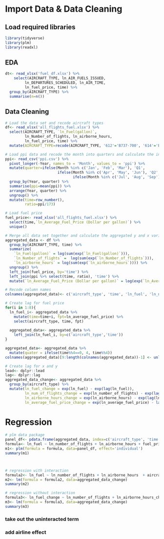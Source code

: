 # Import Data & Data Cleaning

## Load required libraries

```r
library(tidyverse)
library(plm)
library(readxl)
```

## EDA

```r
dt<- read_xlsx('fuel_df.xlsx') %>%
    select(AIRCRAFT_TYPE, ln_AIR_FUELS_ISSUED, 
         ln_DEPARTURES_SCHEDULED, ln_AIR_TIME, 
         ln_fuel_price, time) %>%
  group_by(AIRCRAFT_TYPE) %>%
  summarise(n=n())
```

## Data Cleaning

```r
# Load the data set and recode aircraft types
df<- read_xlsx('all_flights_fuel.xlsx') %>%
  select(AIRCRAFT_TYPE, `ln_Fuel(gallon)`, 
         ln_Number_of_flights, ln_airborne_hours, 
         ln_fuel_price, time) %>%
  mutate(AIRCRAFT_TYPE=recode(AIRCRAFT_TYPE, '612'='B737-700', '614'='B737-800', '622'='B757-200', '694'='A320', '696'='A332','819'='B744', '673'='E175', '721'='A321','634'='B739','627'='B777','637'='B777'))

# Load ppi data and recode the month into quarters and calculate the inflation rate (ratio)
ppi<- read_csv('ppi.csv') %>%
  pivot_longer(-Year, names_to = 'Month', values_to = 'ppi') %>%
  mutate(quarter=ifelse(Month %in% c('Jan', 'Feb', 'Mar'), 'Q1', 
                        ifelse(Month %in% c('Apr', 'May', 'Jun'), 'Q2',
                               ifelse(Month %in% c('Jul', 'Aug', 'Sep'), 'Q3', 'Q4')))) %>%
  group_by(Year, quarter) %>%
  summarise(ppi=mean(ppi)) %>%
  arrange(Year, quarter) %>%
  ungroup() %>%
  mutate(time=row_number(),
         ratio=ppi/173)

# Load fuel price
fuel_price<- read_xlsx('all_flights_fuel.xlsx') %>% 
  select(time,`ln_Average_Fuel_Price (Dollar per gallon)`) %>%
  unique()

# Merge all data set together and calculate the aggregated y and x variables
aggregated_data <- df %>%
  group_by(AIRCRAFT_TYPE, time) %>%
  summarize(
    `ln_Fuel(gallon)` = log(sum(exp(`ln_Fuel(gallon)`))),
    `ln_Number_of_flights` =  log(sum(exp(`ln_Number_of_flights`))),
    `ln_airborne_hours` = log(sum(exp(`ln_airborne_hours`)))) %>%
  ungroup() %>%
  left_join(fuel_price, by='time') %>%
  left_join(ppi %>% select(time, ratio), 'time') %>%
  mutate(`ln_Average_Fuel_Price (Dollar per gallon)` = log(exp(`ln_Average_Fuel_Price (Dollar per gallon)`) / ratio))

# Recode column names
colnames(aggregated_data)<- c('aircraft_type', 'time', 'ln_fuel', 'ln_number_of_flights', 'ln_airborne_hours', 'fp', 'ln_average_fuel_price', 'ratio')

# Create lag for fuel price
for(i in 1:8){
  ln_fuel_i<- aggregated_data %>%
    mutate(time=time+i, fpt=ln_average_fuel_price) %>%
    select(aircraft_type, time, fpt)
  
  aggregated_data<- aggregated_data %>% 
    left_join(ln_fuel_i, by=c('aircraft_type','time'))
}

aggregated_data<- aggregated_data %>%
  mutate(quater = ifelse(time%%4==0, 4, time%%4))
colnames(aggregated_data)[9:length(colnames(aggregated_data))-1] <- unlist(lapply(1:8, function(x) paste0('fuel_price_t_minus_', x)))

# Create lag for x and y
lead<- dplyr::lead
lag<- dplyr::lag
aggregated_data_change<- aggregated_data %>%
  group_by(aircraft_type) %>%
  mutate(ln_fuel_change = exp(ln_fuel) - exp(lag(ln_fuel)),
         ln_num_of_flights_change = exp(ln_number_of_flights) - exp(lag(ln_number_of_flights)),
         ln_airborne_hours_change = exp(ln_airborne_hours) - exp(lag(ln_airborne_hours)),
         ln_average_fuel_price_change = exp(ln_average_fuel_price) - lag(lead(ln_average_fuel_price)))
```


# Regression

```r
# plm data package
panel_df<- pdata.frame(aggregated_data, index=c('aircraft_type', 'time'))
formula<- ln_fuel ~ ln_number_of_flights + ln_airborne_hours + fuel_price_t_minus_4
m1<- plm(formula = formula, data=panel_df, effect='individual')
summary(m1)



# regression with interaction
formula2<- ln_fuel ~ ln_number_of_flights + ln_airborne_hours  + aircraft_type + aircraft_type * ln_average_fuel_price
m2<- lm(formula = formula2, data=aggregated_data_change)
summary(m2)

# regression without interaction
formula3<- ln_fuel_change ~ ln_number_of_flights + ln_airborne_hours_change + ln_average_fuel_price + aircraft_type 
m3<- lm(formula = formula3, data=aggregated_data_change)
summary(m3)
```


### take out the uninteracted term
### add airline effect
  









